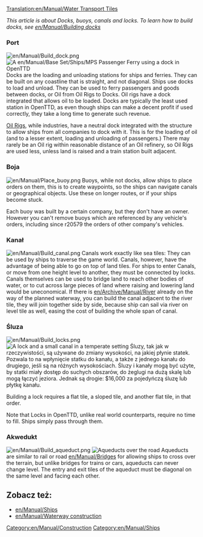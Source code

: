 [[Translation:en/Manual/Water Transport Tiles]]
{{pl/Tłumaczenie|oryg. = en/Water Trasport Tiles
}}

''This article is about Docks, buoys, canals and locks. To learn how to build docks, see [[en/Manual/Building docks]]''

===Port===
[[File:en/Manual/Build dock.png]] 
[[File:en/Manual/Dockscreenshot.png|thumb|A [[en/Manual/Base Set/Ships/MPS Passenger Ferry]] using a dock in OpenTTD]]
Docks are the loading and unloading stations for ships and ferries. They can be built on any coastline that is straight, and not diagonal. Ships use docks to load and unload. They can be used to ferry passengers and goods between docks, or Oil from Oil Rigs to Docks. Oil rigs have a dock integrated that allows oil to be loaded. Docks are typically the least used station in OpenTTD, as even though ships can make a decent profit if used correctly, they take a long time to generate such revenue.

[[en/Manual/Industries|Oil Rigs]], while industries, have a neutral dock integrated with the structure to allow ships from all companies to dock with it. This is for the loading of oil (and to a lesser extent, loading and unloading of passengers.) There may rarely be an Oil rig within reasonable distance of an Oil refinery, so Oil Rigs are used less, unless land is raised and a train station built adjacent.

===Boja===
[[File:en/Manual/Place buoy.png]] 
Buoys, while not docks, allow ships to place orders on them, this is to create waypoints, so the ships can navigate canals or geographical objects. Use these on longer routes, or if your ships become stuck. 

Each buoy was built by a certain company, but they don't have an owner. However you can't remove buoys which are referenced by any vehicle's orders, including since r20579 the orders of other company's vehicles.

===Kanał===
[[File:en/Manual/Build canal.png]]
Canals work exactly like sea tiles: They can be used by ships to traverse the game world. Canals, however, have the advantage of being able to go on top of land tiles. For ships to enter Canals, or move from one height level to another, they must be connected by locks. Canals themselves can be used to bridge land to reach other bodies of water, or to cut across large pieces of land where raising and lowering land would be uneconomical. If there is [[en/Archive/Manual/River]] already on the way of the planned waterway, you can build the canal adjacent to the river tile, they will join together side by side, because ship can sail via river on level tile as well, easing the cost of building the whole span of canal.

===Śluza===
[[File:en/Manual/Build locks.png]]
[[File:en/Manual/Temperate-canal-locks.png|thumb|A lock and a small canal in a temperate setting]]
Śluzy, tak jak w rzeczywistości, są używane do zmiany wysokości, na jakiej płynie statek. Pozwala to na wpłynięcie statku do kanału, a także z jednego kanału do drugiego, jeśli są na różnych wysokościach. Śluzy i kanały mogą być użyte, by statki miały dostęp do suchych obszarów, do żeglugi na dużą skalę lub mogą łączyć jeziora. Jednak są drogie: $16,000 za pojedyńczą śluzę lub płytkę kanału.

Building a lock requires a flat tile, a sloped tile, and another flat tile, in that order.

Note that Locks in OpenTTD, unlike real world counterparts, require no time to fill. Ships simply pass through them.

===Akwedukt===
[[File:en/Manual/Build aqueduct.png]] 
[[File:en/Manual/Aqueduct.png|thumb|Aqueducts over the road]]
Aqueducts are similar to rail or road [[en/Manual/Bridges]] for allowing ships to cross over the terrain, but unlike bridges for trains or cars, aqueducts can never change level. The entry and exit tiles of the aqueduct must be diagonal on the same level and facing each other.

==Zobacz też:==
*[[en/Manual/Ships]]
*[[en/Manual/Waterway construction]]


[[Category:en/Manual/Construction]]
[[Category:en/Manual/Ships]]